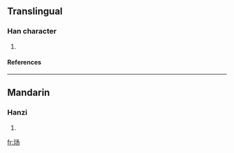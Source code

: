 {{see|瑒}}

==Translingual==
===Han character===
{{Han char|rn=96|rad=玉|as=03|sn=7|four=|canj=一土弓尸竹 (MGNSH)}}
# {{defn|Han|sort=玉03}}
====References====
{{Han ref|kx=0727.251|hdz=21102.161|uh=739A|ud=29594}}

----
==Mandarin==
===Hanzi===
{{cmn-hanzi|tra=瑒|pin=[[yáng]] (yang2)|wg=yang<sup>2</sup>}}
# {{defn|Mandarin}}

[[fr:玚]]
